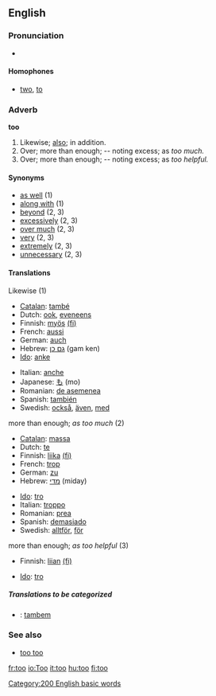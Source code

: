 ==English==

{{rank|well|many|work|127|too|every|think|life}}

===Pronunciation===
*{{audio|en-us-too.ogg|Audio (US)}}

====Homophones====
*[[two]], [[to]]

===Adverb===
'''too'''
# Likewise; [[also]]; in addition.
# Over; more than enough; -- noting excess; as ''too much.''
# Over; more than enough; -- noting excess; as ''too helpful.''

====Synonyms====
*[[as well]] (1)
*[[along with]] (1)
*[[beyond]] (2, 3)
*[[excessively]] (2, 3)
*[[over much]] (2, 3)
*[[very]] (2, 3)
*[[extremely]] (2, 3)
*[[unnecessary]] (2, 3)

====Translations====
;Likewise (1)
{{top}}
*[[Catalan]]: [[també]]
*Dutch: [[ook]], [[eveneens]]
*Finnish: [[myös]] [[:fi:myös|(fi)]]
*French: [[aussi]]
*German: [[auch]]
*Hebrew: [[גם כן]] (gam ken)
*[[Ido]]: [[anke]]
{{mid}}
*Italian: [[anche]]
*Japanese: [[も]] (mo)
*Romanian: [[de asemenea]]
*Spanish: [[también]]
*Swedish: [[också]], [[även]], [[med]]
{{bottom}}

;more than enough; ''as too much'' (2)
{{top}}
*[[Catalan]]: [[massa]]
*Dutch: [[te]]
*Finnish: [[liika]] [[:fi:liika|(fi)]]
*French: [[trop]]
*German: [[zu]]
*Hebrew: [[מדי]] (miday)
{{mid}}
*[[Ido]]: [[tro]]
*Italian: [[troppo]]
*Romanian: [[prea]]
*Spanish: [[demasiado]]
*Swedish: [[alltför]], [[för]]
{{bottom}}

;more than enough; ''as too helpful'' (3)
{{top}}
*Finnish: [[liian]] [[:fi:liian|(fi)]]
{{mid}}
*[[Ido]]: [[tro]]
{{bottom}}

=====Translations to be categorized=====
{{checktrans}}
*{{ttbc|Portuguese}}: [[tambem]]

===See also===
*[[too too]] <!--a duplication used to signify great excess-->

[[Category:200 English basic words]]

[[fr:too]]
[[io:Too]]
[[it:too]]
[[hu:too]]
[[fi:too]]